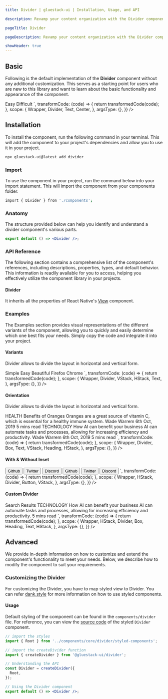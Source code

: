 ```yaml
---
title: Divider | gluestack-ui | Installation, Usage, and API

description: Revamp your content organization with the Divider component! Use it to visually separate different sections of a list or group for a more structured and easy-to-read interface.

pageTitle: Divider

pageDescription: Revamp your content organization with the Divider component! Use it to visually separate different sections of a list or group for a more structured and easy-to-read interface.

showHeader: true
---
```



<Meta title="components/Layout/Divider" />



## Basic

Following is the default implementation of the **Divider** component without any additional customization. This serves as a starting point for users who are new to this library and want to learn about the basic functionality and appearance of the component.

<AppProvider>
  <CodePreview
    showComponentRenderer={true}
    showArgsController={false}
    metaData={{
      code: `
        <Center>
          <Text>
            Easy
          </Text>
          <Divider />
          <Text>
            Difficult
          </Text>
        </Center>
      `,
      transformCode: (code) => {
        return transformedCode(code);
      },
      scope: {
        Wrapper,
        Divider,
        Text,
        Center,
      },
      argsType: {},
    }}
  />
</AppProvider>

## Installation

To install the component, run the following command in your terminal. This will add the component to your project's dependencies and allow you to use it in your project.

```bash
npx gluestack-ui@latest add divider
```

### Import

To use the component in your project, run the command below into your import statement. This will import the component from your components folder.

```bash
import { Divider } from './components';
```

### Anatomy

The structure provided below can help you identify and understand a divider component's various parts.

```jsx
export default () => <Divider />;
```

### API Reference

The following section contains a comprehensive list of the component's references, including descriptions, properties, types, and default behavior. This information is readily available for you to access, helping you effectively utilize the component library in your projects.

#### Divider

It inherits all the properties of React Native's [View](https://reactnative.dev/docs/view#props) component.

### Examples

The Examples section provides visual representations of the different variants of the component, allowing you to quickly and easily determine which one best fits your needs. Simply copy the code and integrate it into your project.

#### Variants

Divider allows to divide the layout in horizontal and vertical form.

<AppProvider>
  <CodePreview
    showComponentRenderer={true}
    showArgsController={false}
    metaData={{
      code: `
        <VStack
          space="md"
          sx={{ justifyContent: 'center', alignItems: 'center' }}
        >
          <HStack
            sx={{
              h: 40,
              justifyContent: 'center',
              alignItems: 'center',
            }}
          >
            <Text>Simple</Text>
            <Divider
              orientation="vertical"
              sx={{
                mx: 10,
                bg: '$emerald500',
                h: 30,
                _dark: {
                  bg: '$emerald400',
                },
              }}
            />
            <Text>Easy</Text>
            <Divider
              sx={{
                mx: 10,
                bg: '$indigo500',
                h: 30,
                _dark: {
                  bg: '$indigo400',
                },
              }}
              orientation="vertical"
            />
            <Text>Beautiful</Text>
          </HStack>
          <VStack
            sx={{
              w: 100,
              justifyContent: 'center',
              alignItems: 'center',
            }}
          >
            <Text>Firefox</Text>
            <Divider
              variant="horizontal"
              sx={{
                bg: '$red500',
                _dark: {
                  bg: '$red400',
                },
              }}
            />
            <Text>Chrome</Text>
          </VStack>
        </VStack>
      `,
      transformCode: (code) => {
        return transformedCode(code);
      },
      scope: {
        Wrapper,
        Divider,
        VStack,
        HStack,
        Text,
      },
      argsType: {},
    }}
  />
</AppProvider>

#### Orientation

Divider allows to divide the layout in horizontal and vertical form.

<AppProvider>
  <CodePreview
    showComponentRenderer={true}
    showArgsController={false}
    metaData={{
      code: `
        <VStack
          space='lg'
          p='$12'
          borderColor='$backgroundLight300'
          borderWidth='$1'
          rounded='$lg'
          mx='$5'
        >
          <Box>
            <Text size='xs' color='$darkBlue600' fontWeight='bold' lineHeight='$lg'>
              HEALTH
            </Text>
            <Heading lineHeight={30}>
              Benefits of Oranges
            </Heading>
            <Text size='sm' mt='$1.5' lineHeight='$md'>
              Oranges are a great source of vitamin C, which is essential for a healthy immune system.
            </Text>
            <HStack space='sm' mt='$3' h='$5'>
              <Text size='xs' lineHeight='$xs'>
                Wade Warrem
              </Text>
              <Divider orientation='vertical' bg='$trueGray300'/>
              <Text size='xs' lineHeight='$xs'>
                6th Oct, 2019
              </Text>
              <Divider orientation='vertical' bg='$trueGray300'/>
              <Text size='xs' lineHeight='$xs'>
                5 mins read
              </Text>
            </HStack>
          </Box>
          <Divider
            sx={{
              bg:"$trueGray300",
              _dark: {
                bg: "$trueGray300",
              }
            }}/>
          <Box>
            <Text size='xs' color='$darkBlue600' fontWeight='bold' lineHeight='$lg'>
              TECHNOLOGY
            </Text>
            <Heading lineHeight={30}>
              How AI can benefit your business
            </Heading>
            <Text size='sm' mt='$1.5' lineHeight='$md'>
              AI can automate tasks and processes, allowing for increasing efficiency and productivity.
            </Text>
            <HStack space='sm' mt='$3' h='$5'>
              <Text size='xs' lineHeight='$xs'>
                Wade Warrem
              </Text>
              <Divider orientation='vertical' bg='$trueGray300'/>
              <Text size='xs' lineHeight='$xs'>
                6th Oct, 2019
              </Text>
              <Divider orientation='vertical' bg='$trueGray300'/>
              <Text size='xs' lineHeight='$xs'>
                5 mins read
              </Text>
            </HStack>
          </Box>
        </VStack>
      `,
      transformCode: (code) => {
        return transformedCode(code);
      },
      scope: {
        Wrapper,
        Divider,
        Box,
        Text,
        VStack,
        Heading,
        HStack,
      },
      argsType: {},
    }}
  />
</AppProvider>

#### With & Without Inset

<AppProvider>
  <CodePreview
    showComponentRenderer={true}
    showArgsController={false}
    metaData={{
      code: `
        <VStack space='2xl'>
          <HStack h='$8' rounded='$sm' borderWidth='$1' borderColor='$backgroundLight300'>
            <Button variant='link' size='xs'>
              <Button.Text color='$textLight900'>
                Github
              </Button.Text>
            </Button>
            <Divider orientation='vertical'/>
            <Button variant='link' size='xs'>
              <Button.Text color='$textLight900'>
                Twitter
              </Button.Text>
            </Button>
            <Divider orientation='vertical'/>
            <Button variant='link' size='xs'>
              <Button.Text color='$textLight900'>
                Discord
              </Button.Text>
            </Button>
          </HStack>
          <HStack h='$8' rounded='$sm' borderWidth='$1' borderColor='$backgroundLight300' alignItems='center'>
            <Button variant='link' size='xs'>
              <Button.Text color='$textLight900'>
                Github
              </Button.Text>
            </Button>
            <Divider orientation='vertical' h='50%'/>
            <Button variant='link' size='xs'>
              <Button.Text color='$textLight900'>
                Twitter
              </Button.Text>
            </Button>
            <Divider orientation='vertical' h='50%'/>
            <Button variant='link' size='xs'>
              <Button.Text color='$textLight900'>
                Discord
              </Button.Text>
            </Button>
          </HStack>
        </VStack>
      `,
      transformCode: (code) => {
        return transformedCode(code);
      },
      scope: {
        Wrapper,
        HStack,
        Divider,
        Button,
        VStack,
      },
      argsType: {},
    }}
  />
</AppProvider>

#### Custom Divider

<AppProvider>
  <CodePreview
    showComponentRenderer={true}
    showArgsController={false}
    metaData={{
      code: `
        <Box py='$9' px='$20' m='$5' rounded='$lg' borderColor='$backgroundLight300' borderWidth='$1'>
          <Heading size='3xl' lineHeight={54}>
            Search Results
          </Heading>
          <Divider mt='$4' mb='$6'/>
          <Box>
            <Text size='xs' color='$amber700' fontWeight='bold' lineHeight='$lg'>
              TECHNOLOGY
            </Text>
            <Heading lineHeight={30}>
              How AI can benefit your business
            </Heading>
            <Text size='sm' mt='$1.5' lineHeight='$md'>
              AI can automate tasks and processes, allowing for increasing efficiency and productivity.
            </Text>
            <HStack space='sm' mt='$3' alignItems='center'>
              <Divider bg='$amber700' w={18}/>
              <Text size='xs' lineHeight='$xs' color='$amber700'>
                5 mins read
              </Text>
            </HStack>
          </Box>
        </Box>
      `,
      transformCode: (code) => {
        return transformedCode(code);
      },
      scope: {
        Wrapper,
        HStack,
        Divider,
        Box,
        Heading,
        Text,
        HStack,
      },
      argsType: {},
    }}
  />
</AppProvider>

## Advanced

We provide in-depth information on how to customize and extend the component's functionality to meet your needs. Below, we describe how to modify the component to suit your requirements.

### Customizing the Divider

For customizing the Divider, you have to map styled view to Divider. You can refer [dank.style](https://dank.style/) for more information on how to use styled components.

#### Usage

Default styling of the component can be found in the `components/divider` file. For reference, you can view the [source code](https://github.com/gluestack/gluestack-ui/blob/development/example/storybook/src/ui-components/Divider/index.tsx) of the styled `Divider` component.

```jsx
// import the styles
import { Root } from '../components/core/divider/styled-components';

// import the createDivider function
import { createDivider } from '@gluestack-ui/divider';

// Understanding the API
const Divider = createDivider({
  Root,
});

// Using the Divider component
export default () => <Divider />;
```
